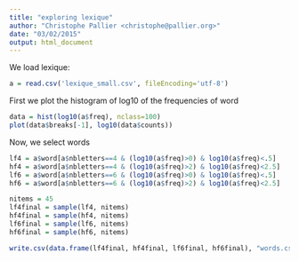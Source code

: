 ```yaml
---
title: "exploring lexique"
author: "Christophe Pallier <christophe@pallier.org>"
date: "03/02/2015"
output: html_document
---
```


We load lexique:

```r
a = read.csv('lexique_small.csv', fileEncoding='utf-8')
```

First we plot the histogram of log10 of the frequencies of word


```r
data = hist(log10(a$freq), nclass=100)
plot(data$breaks[-1], log10(data$counts))
```

Now, we select words 

```r
lf4 = a$word[a$nbletters==4 & (log10(a$freq)>0) & log10(a$freq)<.5]
hf4 = a$word[a$nbletters==4 & (log10(a$freq)>2) & log10(a$freq)<2.5]
lf6 = a$word[a$nbletters==6 & (log10(a$freq)>0) & log10(a$freq)<.5]
hf6 = a$word[a$nbletters==6 & (log10(a$freq)>2) & log10(a$freq)<2.5]
```


```r
nitems = 45
lf4final = sample(lf4, nitems)
hf4final = sample(hf4, nitems)
lf6final = sample(lf6, nitems)
hf6final = sample(hf6, nitems)

```

```r
write.csv(data.frame(lf4final, hf4final, lf6final, hf6final), "words.csv")
```

